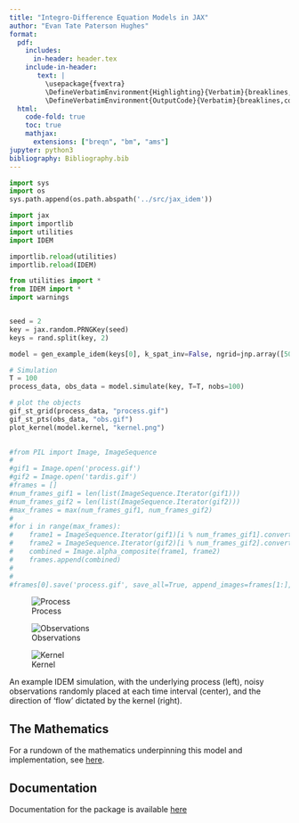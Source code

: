 ```yaml
---
title: "Integro-Difference Equation Models in JAX"
author: "Evan Tate Paterson Hughes"
format:
  pdf:
    includes:
      in-header: header.tex
    include-in-header: 
       text: |
         \usepackage{fvextra}
         \DefineVerbatimEnvironment{Highlighting}{Verbatim}{breaklines,commandchars=\\\{\}}
         \DefineVerbatimEnvironment{OutputCode}{Verbatim}{breaklines,commandchars=\\\{\}}
  html:
    code-fold: true
    toc: true
    mathjax: 
      extensions: ["breqn", "bm", "ams"]
jupyter: python3
bibliography: Bibliography.bib
---
```


```python
import sys
import os
sys.path.append(os.path.abspath('../src/jax_idem'))

import jax
import importlib
import utilities
import IDEM

importlib.reload(utilities)
importlib.reload(IDEM)

from utilities import *
from IDEM import *
import warnings


seed = 2
key = jax.random.PRNGKey(seed)
keys = rand.split(key, 2)

model = gen_example_idem(keys[0], k_spat_inv=False, ngrid=jnp.array([50, 50]))

# Simulation
T = 100
process_data, obs_data = model.simulate(key, T=T, nobs=100)

# plot the objects
gif_st_grid(process_data, "process.gif")
gif_st_pts(obs_data, "obs.gif")
plot_kernel(model.kernel, "kernel.png")
 

#from PIL import Image, ImageSequence
#
#gif1 = Image.open('process.gif')
#gif2 = Image.open('tardis.gif')
#frames = []
#num_frames_gif1 = len(list(ImageSequence.Iterator(gif1)))
#num_frames_gif2 = len(list(ImageSequence.Iterator(gif2)))
#max_frames = max(num_frames_gif1, num_frames_gif2)
#
#for i in range(max_frames):
#    frame1 = ImageSequence.Iterator(gif1)[i % num_frames_gif1].convert("RGBA")
#    frame2 = ImageSequence.Iterator(gif2)[i % num_frames_gif2].convert("RGBA")
#    combined = Image.alpha_composite(frame1, frame2)
#    frames.append(combined)
#
#
#frames[0].save('process.gif', save_all=True, append_images=frames[1:], duration=gif1.info['duration'], loop=0)

```


::: {#fig-example layout-ncol=3}

![Process](process.gif)

![Observations](obs.gif)

![Kernel](kernel.png)

An example IDEM simulation, with the underlying process (left), noisy observations randomly placed at each time interval (center), and the direction of 'flow' dictated by the kernel (right).

:::

## The Mathematics

For a rundown of the mathematics underpinning this model and implementation, see [here](mathematics.html).

## Documentation

Documentation for the package is available [here](../reference/index.html)
